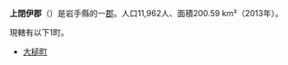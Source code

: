 {{日本郡
| 郡 = 上閉伊郡
| 日文原名 = 上閉伊郡
| 平假名 = かみへいぐん
| 羅馬字拼音 = Kamihei-gun
| 地圖 =
| 都道府縣 = 岩手縣
| 編號 = 
| 町 = 1
| 村 = 
| 經度 = 
| 緯度 = 
| 註記 = 
|}}
'''上閉伊郡'''（{{jpn|j=上閉伊郡|hg=かみへいぐん|rm=Kamihei gun|f=y}}）是岩手縣的一[[郡|郡]]。人口11,962人、面積200.59 km²（2013年）。

現轄有以下1町。
*[[大槌町|大槌町]]

{{岩手縣}}{{Authority control}}